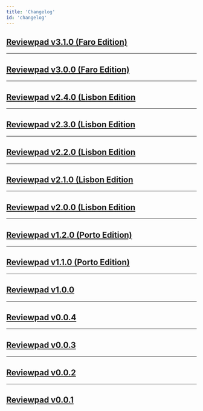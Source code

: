 ```yaml
---
title: 'Changelog'
id: 'changelog'
---
```



## [Reviewpad v3.1.0 (Faro Edition)](./changelog/reviewpad-v310-faro-edition) 

<Reviewpadv310/>

***

## [Reviewpad v3.0.0 (Faro Edition)](./changelog/reviewpad-v300-faro-edition) 

<Reviewpadv300/>

***

## [Reviewpad v2.4.0 (Lisbon Edition](./changelog/reviewpad-v240-lisbon-edition) 

<Reviewpadv240/>

***

## [Reviewpad v2.3.0 (Lisbon Edition](./changelog/reviewpad-v230-lisbon-edition) 

<Reviewpadv230/>

***

## [Reviewpad v2.2.0 (Lisbon Edition](./changelog/reviewpad-v220-lisbon-edition) 

<Reviewpadv220/>

***

## [Reviewpad v2.1.0 (Lisbon Edition](./changelog/reviewpad-v210-lisbon-edition)  

<Reviewpadv210/>

***

## [Reviewpad v2.0.0 (Lisbon Edition](./changelog/reviewpad-v200-lisbon-edition) 

<Reviewpadv200/>

***

## [Reviewpad v1.2.0 (Porto Edition)](./changelog/reviewpad-v120-porto-edition) 

<Reviewpadv120/>

***

## [Reviewpad v1.1.0 (Porto Edition)](./changelog/reviewpad-v110-porto-edition) 

<Reviewpadv110/>

***

## [Reviewpad v1.0.0](./changelog/reviewpad-v100) 

<Reviewpadv100/>

***

## [Reviewpad v0.0.4](./changelog/reviewpad-v004) 

<Reviewpadv004/>

***

## [Reviewpad v0.0.3](./changelog/reviewpad-v003) 

<Reviewpadv003/>

***

## [Reviewpad v0.0.2](./changelog/reviewpad-v002) 

<Reviewpadv002/>

***

## [Reviewpad v0.0.1](./changelog/reviewpad-v001) 

<Reviewpadv001/>